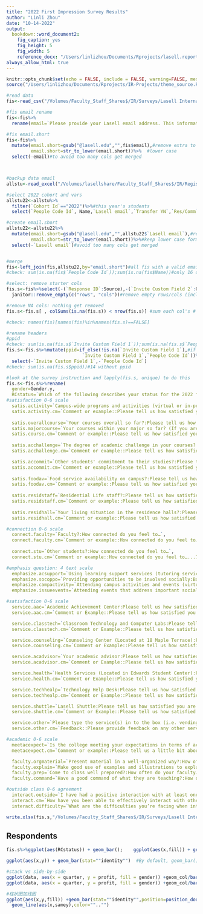 ```yaml
---
title: "2022 First Impression Survey Results"
author: "Linli Zhou"
date: "10-14-2022"
output:
  bookdown::word_document2:
    fig_caption: yes
    fig_height: 5
    fig_width: 5
    reference_docx: "/Users/linlizhou/Documents/Rprojects/lasell.report.docx"
always_allow_html: true
---
```


```r
knitr::opts_chunk$set(echo = FALSE, include = FALSE, warning=FALSE, message=FALSE, fig.align = "center") #show only results
source("/Users/linlizhou/Documents/Rprojects/IR-Projects/theme_source.R") #run code from saved theme and library
```

```r
#read data
fis<-read_csv("/Volumes/Faculty_Staff_Shares$/IR/Surveys/Lasell Internal/First Impressions/2022 Fall/20221013124928-SurveyExport.csv")
```


```r
#fis email rename
fis<-fis%>%
  rename(email=`Please provide your Lasell email address. This information is needed for research purposes. Your personal information will be kept confidential and will not appear on any report. `)

#fis email.short
fis<-fis%>%
  mutate(email.short=gsub("@lasell.edu","",fis$email),#remove extra to keep all values the same format
         email.short=str_to_lower(email.short))%>%  #lower case
  select(-email)#to avoid too many cols get merged



#backup data email
allstu<-read_excel("/Volumes/lasellshare/Faculty_Staff_Shares$/IR/Registrar Reports/2022 Fall/Fall 2022 UG Backup Data Report.xlsx")

#select 2022 cohort and vars
allstu22<-allstu%>%
  filter(`Cohort Id`=="2022")%>%#this year's students
  select(`People Code Id`, Name,`Lasell email`,`Transfer YN`,`Res/Comm`,Gender,Ethnicity)#select all usable vars

#create email.short
allstu22<-allstu22%>%
  mutate(email.short=gsub("@lasell.edu","",allstu22$`Lasell email`),#remove extra to match fis emails
         email.short=str_to_lower(email.short))%>%#keep lower case format
  select(-`Lasell email`)#avoid too many cols get merged


#merge
fis<-left_join(fis,allstu22,by="email.short")#all fis with a valid email will have a ppid and names now
#check: sum(is.na(fis$`People Code Id`));sum(is.na(fis$Name))#only 16 do not find a matched ppid/name
```


```r
#select: remove starter cols
fis.s<-fis%>%select(-(`Response ID`:Source),-(`Invite Custom Field 2`:Gender.x))%>%#removed 54 cols
  janitor::remove_empty(c("rows", "cols"))#remove empty rows/cols (including header has to be NA), removed 1 rows

#remove NA cols: nothing get removed
fis.s<-fis.s[ , colSums(is.na(fis.s)) < nrow(fis.s)] #sum each col's # of NA rows, as long as not all rows are NA then select them 

#check: names(fis)[names(fis)%in%names(fis.s)==FALSE]
```


```r
#rename headers
#ppid
#check: sum(is.na(fis.s$`Invite Custom Field 1`));sum(is.na(fis.s$`People Code Id`))#148vs15
fis.s<-fis.s%>%mutate(ppid=if_else(!is.na(`Invite Custom Field 1`),#if settled by field then field
                            `Invite Custom Field 1`,`People Code Id`))%>%#if not settled, then matched id
  select(-`Invite Custom Field 1`,-`People Code Id`)
#check: sum(is.na(fis.s$ppid))#14 without ppid
```

```r
#look at the survey instruction and lapply(fis.s, unique) to do this
fis.s<-fis.s%>%rename(
  gender=Gender.y,
  RCstatus=`Which of the following describes your status for the 2022 fall semester?`,
#satisfaction 0-6 scale  
  satis.activity=`Campus-wide programs and activities (virtual or in-person)?:Please tell us how satisfied you are with…`,
  satis.activity.cm=`Comment or example::Please tell us how satisfied you are with…...58`,
  
  satis.overallcourse=`Your courses overall so far?:Please tell us how satisfied you are with…`,
  satis.majorcourse=`Your courses within your major so far? (If you are an undeclared major, please leave blank):Please tell us how satisfied you are with…`,
  satis.course.cm=`Comment or example::Please tell us how satisfied you are with…...61`,
  
  satis.acchallenge=`The degree of academic challenge in your courses?:Please tell us how satisfied you are with…`,
  satis.acchallenge.cm=`Comment or example::Please tell us how satisfied you are with…...63`,

  satis.accommit=`Other students' commitment to their studies?:Please tell us how satisfied you are with…`,
  satis.accommit.cm=`Comment or example::Please tell us how satisfied you are with…...65`,
  
  satis.foodav=`Food service availability on campus?:Please tell us how satisfied you are with…`,
  satis.foodav.cm=`Comment or example::Please tell us how satisfied you are with…...67`,
  
  satis.residstaff=`Residential Life staff?:Please tell us how satisfied you are with…`,
  satis.residstaff.cm=`Comment or example::Please tell us how satisfied you are with…...69`,
  
  satis.residhall=`Your living situation in the residence halls?:Please tell us how satisfied you are with…`,
  satis.residhall.cm=`Comment or example::Please tell us how satisfied you are with…...71`,

#connection 0-6 scale  
  connect.faculty=`Faculty?:How connected do you feel to…`,
  connect.faculty.cm=`Comment or example::How connected do you feel to…...73`,
  
  connect.stu=`Other students?:How connected do you feel to…`,
  connect.stu.cm=`Comment or example::How connected do you feel to…...75`,

#emphasis question: 4 text scale  
  emphasize.acsupport=`Using learning support services (tutoring services, writing center, etc):Based on your experience so far, how much does Lasell University emphasize the following?`,
  emphasize.socoppo=`Providing opportunities to be involved socially:Based on your experience so far, how much does Lasell University emphasize the following?`,
  emphasize.campactivity=`Attending campus activities and events (virtual or in-person):Based on your experience so far, how much does Lasell University emphasize the following?`,
  emphasize.issueevents=`Attending events that address important social, economic, or political issues:Based on your experience so far, how much does Lasell University emphasize the following?`,

#satisfaction 0-6 scale
  service.aac=`Academic Achievement Center:Please tell us how satisfied you are with…`,
  service.aac.cm=`Comment or Example::Please tell us how satisfied you are with…...81`,

  service.classtech=`Classroom Technology and Computer Labs:Please tell us how satisfied you are with…`,
  service.classtech.cm=`Comment or Example::Please tell us how satisfied you are with…...83`,

  service.counseling=`Counseling Center (Located at 18 Maple Terrace):Please tell us how satisfied you are with…`,
  service.counseling.cm=`Comment or Example::Please tell us how satisfied you are with…...85`,

  service.acadvisor=`Your academic advisor:Please tell us how satisfied you are with…`,
  service.acadvisor.cm=`Comment or Example::Please tell us how satisfied you are with…...87`,

  service.health=`Health Services (Located in Edwards Student Center):Please tell us how satisfied you are with…`,
  service.health.cm=`Comment or Example::Please tell us how satisfied you are with…...89`,

  service.techhealp=`Technology Help Desk:Please tell us how satisfied you are with…`,
  service.techhealp.cm=`Comment or Example::Please tell us how satisfied you are with…...91`,

  service.shuttle=`Lasell Shuttle:Please tell us how satisfied you are with…`,
  service.shuttle.cm=`Comment or Example::Please tell us how satisfied you are with…...93`,

  service.other=`Please type the service(s) in to the box (i.e. vending, mailroom, washing/drying etc.):Please provide feedback on any other services on campus we have not mentioned in the previous questions.`,
  service.other.cm=`Feedback::Please provide feedback on any other services on campus we have not mentioned in the previous questions.`,

#academic 0-6 scale
  meetacexpect=`Is the college meeting your expectations in terms of academic experience?:Please tell us a little bit about what you think of Lasell's academics.`,
  meetacexpect.cm=`Comment or example::Please tell us a little bit about what you think of Lasell's academics.`,

  faculty.orgmaterial=`Present material in a well-organized way?:How often do your faculty…`,
  faculty.explain=`Make good use of examples and illustrations to explain difficult points?:How often do your faculty…`,
  faculty.prep=`Come to class well prepared?:How often do your faculty…`,
  faculty.command=`Have a good command of what they are teaching?:How often do your faculty…`,

#outside class 0-6 agreement
  interact.outside=`I have had a positive interaction with at least one Lasell faculty or staff member outside of class.:How much do you agree…`,
  interact.cm=`How have you been able to effectively interact with others in the Lasell community in a safe manner so far this semester?`,
  interact.difficulty=`What are the difficulties you’re facing when interacting with others within the Lasell community this semester?`)

write.xlsx(fis.s,"/Volumes/Faculty_Staff_Shares$/IR/Surveys/Lasell Internal/First Impressions/2022 Fall/raw_renamed.xlsx")
```

## Respondents

```r
fis.s%>%ggplot(aes(RCstatus)) + geom_bar();    ggplot(aes(x,fill)) + geom_bar()

ggplot(aes(x,y)) + geom_bar(stat=""identity"")  #By default, geom_bar() will plot counts of discrete values. geom_bar(stat=""identity"") will plot a single value on the y-axis.

#stack vs side-by-side
ggplot(data, aes(x = quarter, y = profit, fill = gender)) +geom_col/bar(stat=""identity"") 是stakced +scale_fill_manual(...)
ggplot(data, aes(x = quarter, y = profit, fill = gender)) +geom_col/bar(position = position_dodge(stat=""identity""))就是毗邻的+scale_fill_manual(...)

#柱状图加线图
ggplot(aes(x,y,fill)) +geom_bar(stat=""identity"",position=position_dodge(),width=.8) +geom_text()
  geom_line(aes(x,samey),color="".."")
```











